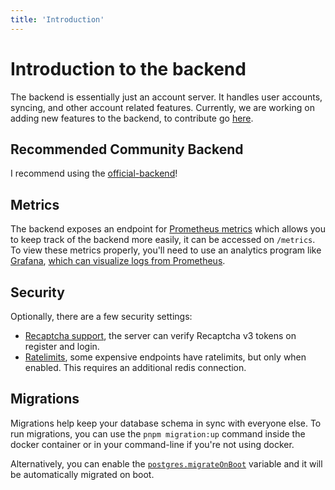 ```yaml
---
title: 'Introduction'
---
```


# Introduction to the backend

The backend is essentially just an account server. It handles user accounts, syncing, and other account related features.
Currently, we are working on adding new features to the backend, to contribute go [here](https://github.com/FifthWit/open-backend).

## Recommended Community Backend

I recommend using the [official-backend](https://backend.fifthwit.net)!

## Metrics

The backend exposes an endpoint for [Prometheus metrics](https://prometheus.io/) which allows you to keep track of the backend more easily, it can be accessed on `/metrics`.
To view these metrics properly, you'll need to use an analytics program like [Grafana](https://grafana.com/), [which can visualize logs from Prometheus](https://prometheus.io/docs/visualization/grafana/).

## Security

Optionally, there are a few security settings:

- [Recaptcha support](./configuration.mdx#captcha), the server can verify Recaptcha v3 tokens on register and login.
- [Ratelimits](./configuration.mdx#ratelimits), some expensive endpoints have ratelimits, but only when enabled. This requires an additional redis connection.

## Migrations

Migrations help keep your database schema in sync with everyone else. To run migrations, you can use the `pnpm migration:up` command inside the docker container or in your command-line if you're not using docker.

Alternatively, you can enable the [`postgres.migrateOnBoot`](./configuration.mdx#postgres-migrate-on-boot) variable and it will be automatically migrated on boot.
